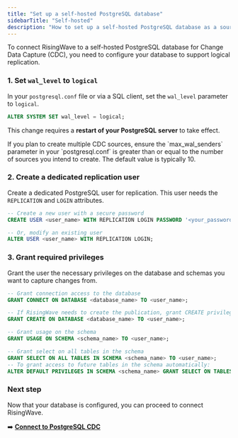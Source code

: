 ```yaml
---
title: "Set up a self-hosted PostgreSQL database"
sidebarTitle: "Self-hosted"
description: "How to set up a self-hosted PostgreSQL database as a source for RisingWave."
---
```


To connect RisingWave to a self-hosted PostgreSQL database for Change Data Capture (CDC), you need to configure your database to support logical replication.

### 1. Set `wal_level` to `logical`

In your `postgresql.conf` file or via a SQL client, set the `wal_level` parameter to `logical`.

```sql
ALTER SYSTEM SET wal_level = logical;
```

This change requires a **restart of your PostgreSQL server** to take effect.

<Note>
If you plan to create multiple CDC sources, ensure the `max_wal_senders` parameter in your `postgresql.conf` is greater than or equal to the number of sources you intend to create. The default value is typically 10.
</Note>

### 2. Create a dedicated replication user

Create a dedicated PostgreSQL user for replication. This user needs the `REPLICATION` and `LOGIN` attributes.

```sql
-- Create a new user with a secure password
CREATE USER <user_name> WITH REPLICATION LOGIN PASSWORD '<your_password>';

-- Or, modify an existing user
ALTER USER <user_name> WITH REPLICATION LOGIN;
```

### 3. Grant required privileges

Grant the user the necessary privileges on the database and schemas you want to capture changes from.

```sql
-- Grant connection access to the database
GRANT CONNECT ON DATABASE <database_name> TO <user_name>;

-- If RisingWave needs to create the publication, grant CREATE privilege
GRANT CREATE ON DATABASE <database_name> TO <user_name>;

-- Grant usage on the schema
GRANT USAGE ON SCHEMA <schema_name> TO <user_name>;

-- Grant select on all tables in the schema
GRANT SELECT ON ALL TABLES IN SCHEMA <schema_name> TO <user_name>;
-- To grant access to future tables in the schema automatically:
ALTER DEFAULT PRIVILEGES IN SCHEMA <schema_name> GRANT SELECT ON TABLES TO <user_name>;
```

### Next step

Now that your database is configured, you can proceed to connect RisingWave.

➡️ **[Connect to PostgreSQL CDC](/ingestion/sources/postgresql/pg-cdc)** 